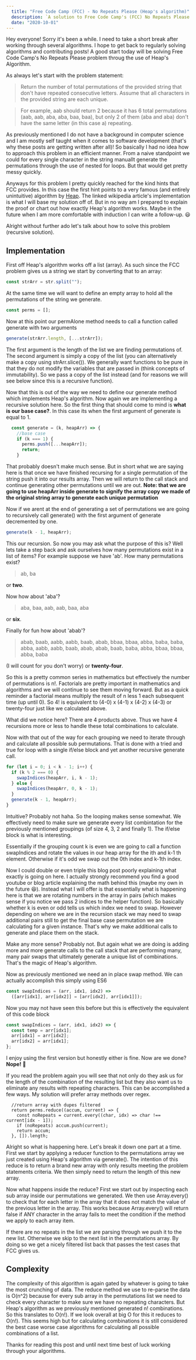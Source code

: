 ```yaml
---
  title: "Free Code Camp (FCC) - No Repeats Please (Heap's algorithm)"
  description: `A solution to Free Code Camp's (FCC) No Repeats Please through the use of Heap's algorithm to calculate all combinations of a list.`
  date: "2020-10-01"
---
```


Hey everyone! Sorry it's been a while. I need to take a short break after working through several algorithms. I hope to get back to regularly solving algorithms and contributing posts! A good start today will be solving Free Code Camp's No Repeats Please problem throug the use of Heap's Algorithm.

As always let's start with the problem statement:

> Return the number of total permutations of the provided string that don't have repeated consecutive letters. Assume that all characters in the provided string are each unique.

> For example, aab should return 2 because it has 6 total permutations (aab, aab, aba, aba, baa, baa), but only 2 of them (aba and aba) don't have the same letter (in this case a) repeating.

As previously mentioned I do not have a background in computer science and I am mostly self taught when it comes to software development (that's why these posts are getting written after all)! So basically I had no idea how to approach this problem in an efficient manner. From a naive standpoint we could for every single character in the string manuallt generate the permutations through the use of nested for loops. But that would get pretty messy quickly.

Anyways for this problem I pretty quickly reached for the kind hints that FCC provides. In this case the first hint points to a very famous (and entirely unintuitive) algorithm by [Heap](https://en.wikipedia.org/wiki/Heap%27s_algorithm). The linked wikipedia article's implementation is what I will base my solution off of. But in no way am I prepared to explain the proof or chart out how exactly Heap's algorithm works. Maybe in the future when I am more comfortable with induction I can write a follow-up. 😃

Alright without further ado let's talk about how to solve this problem (recursive solution).

## Implementation

First off Heap's algorithm works off a list (array). As such since the FCC problem gives us a string we start by converting that to an array:

```ts
const strArr = str.split("");
```

At the same time we will want to define an empty array to hold all the permutations of the string we generate.

```ts
const perms = [];
```

Now at this point our permAlone method needs to call a function called generate with two arguments

```ts
generate(strArr.length, [...strArr]);
```

The first argument is the length of the list we are finding permutations of. The second argument is simply a copy of the list (you can alternatively make a copy using strArr.slice()). We generally want functions to be pure in that they do not modify the variables that are passed in (think concepts of immutability). So we pass a copy of the list instead (and for reasons we will see below since this is a recursive function).

Now that this is out of the way we need to define our generate method which implements Heap's algorithm. Now again we are implementing a recursive solution here. So the first thing that should come to mind is **what is our base case?**. In this case its when the first argument of generate is equal to 1.

```ts
  const generate = (k, heapArr) => {
    //base case
    if (k === 1) {
      perms.push([...heapArr]);
      return;
    }
```

That probably doesn't make much sense. But in short what we are saying here is that once we have finished recursing for a single permutation of the string push it into our results array. Then we will return to the call stack and continue generating other permutations until we are out. **Note: that we are going to use heapArr inside generate to signify the array copy we made of the original string array to generate each unique permutation**

Now if we arent at the end of generating a set of permutations we are going to recursively call generate() with the first argument of generate decremented by one.

```ts
generate(k - 1, heapArr);
```

This our recursion. So now you may ask what the purpose of this is? Well lets take a step back and ask ourselves how many permutations exist in a list of items? For example suppose we have 'ab'. How many permutations exist?

> ab, ba

or **two**.

Now how about 'aba'?

> aba, baa, aab, aab, baa, aba

or **six**.

Finally for fun how about 'abab'?

> abab, baab, aabb, aabb, baab, abab, bbaa, bbaa, abba,
> baba, baba, abba, aabb, aabb, baab, abab, abab, baab,
> baba, abba, bbaa, bbaa, abba, baba

(I will count for you don't worry) or **twenty-four**.

So this is a pretty common series in mathematics but effectively the number of permutations is n!. Factorials are pretty important in mathematics and algorithms and we will continue to see them moving forward. But as a quick reminder a factorial means multiply the result of n less 1 each subsequent time (up until 0). So 4! is equivalent to (4-0) x (4-1) x (4-2) x (4-3) or twenty-four just like we calculated above.

What did we notice here? There are 4 products above. Thus we have 4 recursions more or less to handle these total combinations to calculate.

Now with that out of the way for each grouping we need to iterate through and calculate all possible sub permutations. That is done with a tried and true for loop with a single if/else block and yet another recursive generate call.

```ts
for (let i = 0; i < k - 1; i++) {
  if (k % 2 === 0) {
    swapIndices(heapArr, i, k - 1);
  } else {
    swapIndices(heapArr, 0, k - 1);
  }
  generate(k - 1, heapArr);
}
```

Intuitive? Probably not haha. So the looping makes sense somewhat. We effectively need to make sure we generate every list combintation for the previously mentioned groupings (of size 4, 3, 2 and finally 1). The if/else block is what is interesting.

Essentially if the grouping count k is even we are going to call a function swapIndices and rotate the values in our heap array for the ith and k-1 th element. Otherwise if it's odd we swap out the 0th index and k-1th index.

Now I could double or even triple this blog post poorly explaining what exactly is going on here. I actually strongly recommend you find a good youtube or blog article explaining the math behind this (maybe my own in the future 😆). Instead what I will offer is that essentially what is happening here is that we are rotating numbers in the array in pairs (which makes sense if you notice we pass 2 indices to the helper function). So basically whether k is even or odd tells us which index we need to swap. However depending on where we are in the recursion stack we may need to swap additional pairs still to get the final base case permutation we are calculating for a given instance. That's why we make additional calls to generate and place them on the stack.

Make any more sense? Probably not. But again what we are doing is adding more and more generate calls to the call stack that are performing many, many pair swaps that ultimately generate a unique list of combinations. That's the magic of Heap's algorithm.

Now as previously mentioned we need an in place swap method. We can actually accomplish this simply using ES6

```ts
const swapIndices = (arr, idx1, idx2) =>
  ([arr[idx1], arr[idx2]] = [arr[idx2], arr[idx1]]);
```

Now you may not have seen this before but this is effectively the equivalent of this code block

```ts
const swapIndices = (arr, idx1, idx2) => {
  const temp = arr[idx1];
  arr[idx1] = arr[idx2];
  arr[idx2] = arr[idx1];
};
```

I enjoy using the first version but honestly either is fine. Now are we done? **Nope!** 🤯

If you read the problem again you will see that not only do they ask us for the length of the combination of the resulting list but they also want us to eliminate any results with repeating characters. This can be accomplished a few ways. My solution will prefer array methods over regex.

```
  //return array with dupes filtered
  return perms.reduce((accum, current) => {
    const noRepeats = current.every((char, idx) => char !== current[idx - 1]);
    if (noRepeats) accum.push(current);
    return accum;
  }, []).length;
```

Alright so what is happening here. Let's break it down one part at a time. First we start by applying a reducer function to the permutations array we just created using Heap's algorithm via generate(). The intention of this reduce is to return a brand new array with only results meeting the problem statements criteria. We then simply need to return the length of this new array.

Now what happens inside the reduce? First we start out by inspecting each sub array inside our permutations we generated. We then use Array.every() to check that for each letter in the array that it does not match the value of the previous letter in the array. This works because Array.every() will return false if ANY character in the array fails to meet the condition if the method we apply to each array item.

If there are no repeats in the list we are parsing through we push it to the new list. Otherwise we skip to the next list in the permutations array. By doing so we get a nicely filtered list back that passes the test cases that FCC gives us.

## Complexity

The complexity of this algorithm is again gated by whatever is going to take the most crunching of data. The reduce method we use to re-parse the data is O(n^2) because for every sub array in the permutations list we need to check every character to make sure we have no repeating characters. But Heap's algorithm as we previously mentioned generated n! combinations. So this translates to O(n!). If we look overall at big O for this it reduces to O(n!). This seems high but for calculating combinations it is still considered the best case worse case algorithms for calculating all possible combinations of a list.

Thanks for reading this post and until next time best of luck working through your algorithms.
